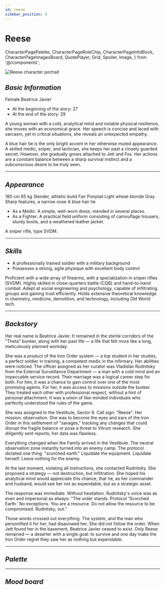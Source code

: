 ```yaml
---
id: reese
sidebar_position: 4
---
```


# Reese

  CharacterPagePalette,
  CharacterPageRoleChip,
  CharacterPageInfoBlock,
  CharacterPageImagesBoard,
  QuotePlayer,
  Grid,
  Spoiler,
  Image,
} from '@/components';

<Image
  src="/img/characters/reese/Reese.png"
  alt="Reese character portrait"
  className="portrait"
/>

## _Basic Information_

<CharacterPageRoleChip role="secondary" />

<Grid className="mt" columns={2}>
  <div>
    <CharacterPageInfoBlock label="Gender" id="char-sex">
      Female
    </CharacterPageInfoBlock>
    <CharacterPageInfoBlock label="Real Name" id="char-realName">
      Beatrice Javier
    </CharacterPageInfoBlock>
  </div>
  <div>
    <CharacterPageInfoBlock label="Age" id="char-age">
      <ul>
        <li>At the beginning of the story: 27</li>
        <li>At the end of the story: 29</li>
      </ul>
    </CharacterPageInfoBlock>
  </div>
</Grid>

<CharacterPageInfoBlock label="Short Description" id="char-short-description">
  <p>
    A young woman with a cold, analytical mind and notable physical resilience,
    she moves with an economical grace. Her speech is concise and laced with
    sarcasm, yet in critical situations, she reveals an unexpected empathy.
  </p>
  <p>
    A blue hair tie is the only bright accent in her otherwise muted appearance.
    A skilled medic, sniper, and tactician, she keeps her past a closely guarded
    secret. However, she gradually grows attached to Jett and Fox. Her actions
    are a constant balance between a sharp survival instinct and a subconscious
    desire to be truly seen.
  </p>
</CharacterPageInfoBlock>

---

## _Appearance_

<Grid columns={3} mobileAdaptive>
  <CharacterPageInfoBlock label="Height" id="char-height">
    180 cm
  </CharacterPageInfoBlock>
  <CharacterPageInfoBlock label="Weight" id="char-weight">
    65 kg
  </CharacterPageInfoBlock>
  <CharacterPageInfoBlock label="Body Type" id="char-body-type">
    Slender, athletic build
  </CharacterPageInfoBlock>
  <CharacterPageInfoBlock label="Skin Tone" id="char-body-color">
    Fair
  </CharacterPageInfoBlock>
  <CharacterPageInfoBlock label="Hairstyle" id="char-hair-type">
    Ponytail
  </CharacterPageInfoBlock>
  <CharacterPageInfoBlock label="Hair Color" id="char-hair-color">
    Light wheat-blonde
  </CharacterPageInfoBlock>
  <CharacterPageInfoBlock label="Eye Color" id="char-eye-color">
    Gray
  </CharacterPageInfoBlock>
  <CharacterPageInfoBlock label="Face Shape" id="char-face">
    Sharp features, a narrow nose
  </CharacterPageInfoBlock>
  <CharacterPageInfoBlock label="Voice" id="char-voice">
    <QuotePlayer
      src="/audio/characters/fox/voices/sample-3s.mp3"
      quote="A jay... With blue feathers and a loud voice... A keeper... I like it. It sounds... beautiful"
    />
  </CharacterPageInfoBlock>
  <CharacterPageInfoBlock label="Distinguishing Features" id="char-features">
    A blue hair tie
  </CharacterPageInfoBlock>
  <CharacterPageInfoBlock label="Clothing" id="char-cloth">
    <ul>
      <li>As a Medic: A simple, well-worn dress, mended in several places.</li>
      <li>
        <Spoiler>
          As a Fighter: A practical field uniform consisting of camouflage
          trousers, sturdy boots, and a weathered leather jacket.
        </Spoiler>
      </li>
    </ul>
  </CharacterPageInfoBlock>
  <CharacterPageInfoBlock label="Favorite Weapon" id="char-gun">
    A sniper rifle, type SVDM.
  </CharacterPageInfoBlock>
</Grid>

---

## _Skills_

<Grid columns={3} mobileAdaptive>
  <CharacterPageInfoBlock label="Physical" id="char-fiz-stat">
    <ul>
      <li>
        <Spoiler>
          A professionally trained soldier with a military background
        </Spoiler>
      </li>
      <li>Possesses a strong, agile physique with excellent body control</li>
    </ul>
  </CharacterPageInfoBlock>
  <CharacterPageInfoBlock label="Combat" id="char-battle-stat">
    Proficient with a wide array of firearms, with a specialization in sniper
    rifles (SVDM). Highly skilled in close-quarters battle (CQB) and
    hand-to-hand combat.
  </CharacterPageInfoBlock>
  <CharacterPageInfoBlock label="Social" id="char-social-stat">
    <Spoiler>
      Adept at social engineering and psychology, capable of infiltrating groups
      and gaining trust efficiently.
    </Spoiler>
  </CharacterPageInfoBlock>
  <CharacterPageInfoBlock label="Additional" id="char-add-stat">
    Holds extensive theoretical knowledge in chemistry, medicine, demolition,
    and technology, including Old World tech.
  </CharacterPageInfoBlock>
</Grid>

---

## _Backstory_

<Spoiler>
  <p>
    Her real name is Beatrice Javier. It remained in the sterile corridors of
    the "Theta" bunker, along with her past life — a life that felt more like a
    long, meticulously planned workday.
  </p>
  <p>
    She was a product of the Iron Order system — a top student in her studies, a
    perfect soldier in training, a competent medic in the infirmary. Her
    abilities were noticed. The officer assigned as her curator was Vladislav
    Rudnitsky from the External Surveillance Department — a man with a cold mind
    and an impeccable service record. Their marriage was a logical career step
    for both. For him, it was a chance to gain control over one of the most
    promising agents. For her, it was access to missions outside the bunker.
    They treated each other with professional respect, without a hint of
    personal attachment. It was a union of like-minded individuals who perfectly
    understood the rules of the game.
  </p>
  <p>
    She was assigned to the Vestibule, Sector 9. Call sign: "Reese". Her
    mission: observation. She was to become the eyes and ears of the Iron Order
    in this settlement of "savages," tracking any changes that could disrupt the
    fragile balance or pose a threat to Vitrum research. She diligently sent
    reports; her data was flawless.
  </p>
  <p>
    Everything changed when the Family arrived in the Vestibule. The neutral
    observation zone instantly turned into an enemy camp. The protocol dictated
    one thing: "scorched earth." Liquidate the equipment. Liquidate herself.
    Leave nothing for the enemy.
  </p>
  <p>
    At the last moment, violating all instructions, she contacted Rudnitsky. She
    proposed a strategy — not destruction, but infiltration. She hoped his
    analytical mind would appreciate this chance, that he, as her commander and
    husband, would see her not as expendable, but as a strategic asset.
  </p>
  <p>
    The response was immediate. Without hesitation. Rudnitsky's voice was as
    even and impersonal as always: "The order stands. Protocol 'Scorched Earth.'
    No exceptions. You are a resource. Do not allow the resource to be
    compromised. Rudnitsky, out."
  </p>
  <p>
    Those words crossed out everything. The system, and the man who personified
    it for her, had disavowed her. She did not follow the order. When Jett found
    her in the basement, Beatrice Javier ceased to exist. Only Reese remained —
    a deserter with a single goal: to survive and one day make the Iron Order
    regret they saw her as nothing but expendable.
  </p>
</Spoiler>

---

## _Palette_

<CharacterPagePalette palette={REESE_PALETTE} />

---

## _Mood board_

<CharacterPageImagesBoard images={REESE_MOOD_BOARD} />
